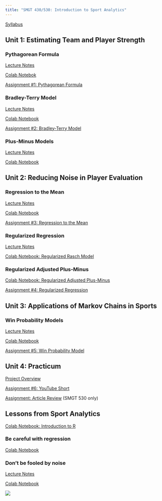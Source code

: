 ```yaml
---
title: "SMGT 430/530: Introduction to Sport Analytics"
---
```


[Syllabus](syllabus/latest.pdf){target="_blank"}


## Unit 1: Estimating Team and Player Strength

### Pythagorean Formula

[Lecture Notes](lecture/pythagorean_formula.pdf){target="_blank"}

[Colab Notebok](https://colab.research.google.com/drive/1qmyQF6ilN4mwtNAQOwtz1xgY8Wl3q48q){target="_blank"}

[Assignment #1: Pythagorean Formula](assignment/pythagorean_formula.pdf){target="_blank"}

### Bradley-Terry Model

[Lecture Notes](lecture/bradley_terry_model.pdf){target="_blank"}

[Colab Notebook](https://colab.research.google.com/drive/1nHK7E_6GXk_alOoMl3AL0SlxsxaCWq3b){target="_blank"}

[Assignment #2: Bradley-Terry Model](assignment/bradley_terry.pdf){target="_blank"}

### Plus-Minus Models

[Lecture Notes](lecture/plus_minus_models.pdf){target="_blank"}

[Colab Notebook](https://colab.research.google.com/drive/1DD1XwQc4Ih5vpZRtdflKUqqlTr7azf6I){target="_blank"}



## Unit 2: Reducing Noise in Player Evaluation

### Regression to the Mean

[Lecture Notes](lecture/regression_to_the_mean.pdf){target="_blank"}

[Colab Notebook](https://colab.research.google.com/drive/1y06VvXEj2ejdotwuLrVXFfkAKdW2lgOa){target="_blank"}

[Assignment #3: Regression to the Mean](assignment/regression_to_the_mean.pdf){target="_blank"}

### Regularized Regression

[Lecture Notes](lecture/regularized_regression.pdf){target="_blank"}

[Colab Notebook: Regularized Rasch Model](https://colab.research.google.com/drive/1-gOm05FhWTH1l0FJmqFGgQevBbM3WxyE){target="_blank"}

### Regularized Adjusted Plus-Minus

[Colab Notebook: Regularized Adjusted Plus-Minus](https://colab.research.google.com/drive/1bOJJPkNZ6gps0Qan6Wn_i_M9uIYOdTYd){target="_blank"}

[Assignment #4: Regularized Regression](assignment/5.pdf){target="_blank"}


## Unit 3: Applications of Markov Chains in Sports

### Win Probability Models

[Lecture Notes](lecture/markov_chain_win_probability.pdf){target="_blank"}

[Colab Notebook](https://colab.research.google.com/drive/130szYABIinDc9lcnwBgExS6Evhz0_pAP){target="_blank"}

[Assignment #5: Win Probability Model](assignment/markov_chain_win_probability.pdf){target="_blank"}


## Unit 4: Practicum

[Project Overview](assignment/project.pdf){target="_blank"}

[Assignment #6: YouTube Short](assignment/7.pdf){target="_blank"}

[Assignment: Article Review](assignment/article_review.pdf){target="_blank"} (SMGT 530 only)


## Lessons from Sport Analytics

[Colab Notebook: Introduction to R](https://colab.research.google.com/drive/1sLJA9radwdvLjE2bw_mURiNLw-PvNgBg){target="_blank"}

### Be careful with regression

[Colab Notebook](https://colab.research.google.com/drive/182F7iWSPJP2umxfQ74zt8-pPtVhbaHuF){target="_blank"}

### Don't be fooled by noise

[Lecture Notes](lecture/dont_be_fooled_by_noise.pdf){target="_blank"}

[Colab Notebook](https://colab.research.google.com/drive/1zdEslpU8Y-3gtnrHgOJA6n87BvS2i1cH){target="_blank"}

![](concept_map.png)
